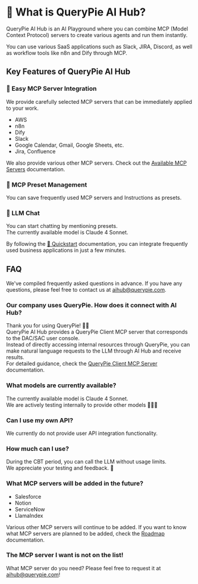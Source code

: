 # 🌟 What is QueryPie AI Hub?

QueryPie AI Hub is an AI Playground where you can combine MCP (Model Context Protocol) servers to create various agents and run them instantly.

You can use various SaaS applications such as Slack, JIRA, Discord, as well as workflow tools like n8n and Dify through MCP.


## Key Features of QueryPie AI Hub

### 🚀 Easy MCP Server Integration
We provide carefully selected MCP servers that can be immediately applied to your work.<br />

- AWS
- n8n
- Dify
- Slack
- Google Calendar, Gmail, Google Sheets, etc.
- Jira, Confluence

We also provide various other MCP servers. Check out the [Available MCP Servers](/user-guide/mcps) documentation.

### 🔧 MCP Preset Management
You can save frequently used MCP servers and Instructions as presets.<br/>

### 💬 LLM Chat
You can start chatting by mentioning presets.<br/>
The currently available model is Claude 4 Sonnet.


By following the [🚀 Quickstart](/user-guide/quickstart) documentation, you can integrate frequently used business applications in just a few minutes.


## FAQ
We've compiled frequently asked questions in advance. If you have any questions, please feel free to contact us at aihub@querypie.com.

### Our company uses QueryPie. How does it connect with AI Hub?
Thank you for using QueryPie! 🙇‍♀️<br/>
QueryPie AI Hub provides a QueryPie Client MCP server that corresponds to the DAC/SAC user console.<br/>
Instead of directly accessing internal resources through QueryPie, you can make natural language requests to the LLM through AI Hub and receive results.<br/>
For detailed guidance, check the [QueryPie Client MCP Server](/user-guide/mcps/querypie-client) documentation.

### What models are currently available?
The currently available model is Claude 4 Sonnet.<br/>
We are actively testing internally to provide other models 🏃‍♀️‍➡️

### Can I use my own API?
We currently do not provide user API integration functionality.

### How much can I use?
During the CBT period, you can call the LLM without usage limits.<br/>
We appreciate your testing and feedback. 🙏

### What MCP servers will be added in the future?

- Salesforce
- Notion
- ServiceNow
- LlamaIndex

Various other MCP servers will continue to be added. If you want to know what MCP servers are planned to be added, check the [Roadmap](/user-guide/roadmap) documentation.

### The MCP server I want is not on the list!
What MCP server do you need? Please feel free to request it at aihub@querypie.com!
